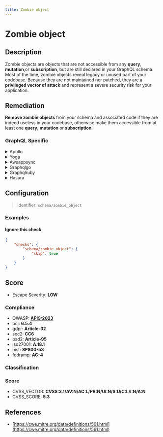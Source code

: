 ```yaml
---
title: Zombie object
---
```


# Zombie object

## Description

Zombie objects are objects that are not accessible from any __query__, __mutation__,or __subscription__, but are still declared in your GraphQL schema.
Most of the time, zombie objects reveal legacy or unused part of your codebase.
Because they are not maintained nor patched, they are a **privileged vector of attack** and represent a severe security risk for your application.


## Remediation

**Remove zombie objects** from your schema and associated code if they are indeed useless in your codebase, otherwise make them accessible from at least one __query__, __mutation__ or __subscription__.



### GraphQL Specific

<details>
    <summary>Apollo</summary>

To address the 'Zombie object' issue within the Apollo framework engine, ensure that all references to objects are properly managed. Implement strong ownership and reference counting practices. Utilize the provided memory management tools and debugging facilities to track down and eliminate any retain cycles or orphaned objects that could lead to 'Zombie object' instances. Regularly review and test your code to prevent memory leaks and unintended object retention.

</details>

<details>
    <summary>Yoga</summary>

To address the 'Zombie object' issue within the Yoga framework engine, ensure that all objects are properly deallocated and references are cleared when they are no longer needed. Implement proper memory management practices, such as utilizing ARC (Automatic Reference Counting) effectively, and make sure to nullify any strong references to objects that should be released. Additionally, consider using weak references for delegates and other objects that may lead to retain cycles. Regularly profile your application with memory debugging tools to detect and fix any potential zombie objects.

</details>

<details>
    <summary>Awsappsync</summary>

To prevent 'Zombie object' issues within the AWS AppSync framework, ensure that all data sources and resolvers are properly managed and disposed of after use. Implement clean-up logic in your resolvers to delete or dereference objects that are no longer needed to avoid memory leaks. Regularly monitor and audit your GraphQL API with AWS CloudWatch to detect and address any anomalies that may indicate lingering objects. Additionally, consider using AWS Lambda functions with automatic scaling to manage resource utilization effectively.

</details>

<details>
    <summary>Graphqlgo</summary>

To mitigate the risk of zombie objects in a GraphQL Go framework engine, ensure proper cleanup of resources and implement a garbage collection strategy. Utilize context cancellation to stop in-flight requests and release associated objects. Regularly review and update your code to manage object lifecycles effectively, preventing memory leaks and potential performance issues.

</details>

<details>
    <summary>Graphqlruby</summary>

In the GraphQL Ruby framework, to prevent the creation of zombie objects, ensure that you properly dispose of objects that are no longer needed. Implement a cleanup strategy within your resolvers and mutations to release resources and avoid memory leaks. Additionally, consider using the `lazy_resolve` method to defer the execution of expensive operations until they are actually needed, which can help in managing resource allocation more efficiently.

</details>

<details>
    <summary>Hasura</summary>

To prevent the occurrence of zombie objects in the Hasura framework engine, ensure that all subscriptions and live queries are properly terminated when no longer needed. Implement cleanup logic to release resources and unsubscribe from events when components are unmounted or when user sessions end. Regularly monitor the active subscriptions and enforce limits if necessary to avoid resource leaks that can lead to zombie objects.

</details>

## Configuration

> Identifier: `schema/zombie_object`



### Examples



#### Ignore this check

```json
{
    "checks": {
        "schema/zombie_object": {
            "skip": true
        }
    }
}
```




## Score

- Escape Severity: **<span className="low-severity">LOW</span>**

### Compliance

- OWASP: **[API9:2023](https://github.com/OWASP/API-Security/blob/master/editions/2023/en/0xa9-improper-inventory-management.md)**
- pci: **6.5.4**
- gdpr: **Article-32**
- soc2: **CC6**
- psd2: **Article-95**
- iso27001: **A.18.1**
- nist: **SP800-53**
- fedramp: **AC-4**

### Classification






### Score

- CVSS_VECTOR: **CVSS:3.1/AV:N/AC:L/PR:N/UI:N/S:U/C:L/I:N/A:N**
- CVSS_SCORE: **5.3**

## References

- [https://cwe.mitre.org/data/definitions/561.html](https://cwe.mitre.org/data/definitions/561.html)
  